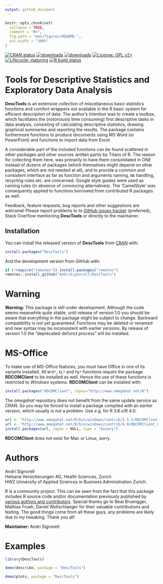 ```yaml
---
output: github_document
---
```


<!-- README.md is generated from README.Rmd. Please edit that file -->

```r
knitr::opts_chunk$set(
  collapse = TRUE,
  comment = "#>",
  fig.path = "man/figures/README-",
  out.width = "100%"
)
```

<!-- badges: start -->
[![CRAN status](https://www.r-pkg.org/badges/version-last-release/DescTools)](https://CRAN.R-project.org/package=DescTools)
[![downloads](https://cranlogs.r-pkg.org/badges/grand-total/DescTools)](https://CRAN.R-project.org/package=DescTools)
[![downloads](http://cranlogs.r-pkg.org/badges/last-week/DescTools)](https://CRAN.R-project.org/package=DescTools)
[![License: GPL v2+](https://img.shields.io/badge/License-GPL%20v2+-blue.svg)](https://www.gnu.org/licenses/old-licenses/gpl-2.0.en.html)
[![Lifecycle: maturing](https://img.shields.io/badge/lifecycle-maturing-blue.svg)](https://www.tidyverse.org/lifecycle/#maturing)
[![R build status](https://github.com/AndriSignorell/DescTools/workflows/R-CMD-check/badge.svg)](https://github.com/AndriSignorell/DescTools/actions)
<!-- badges: end -->


# Tools for Descriptive Statistics and Exploratory Data Analysis

**DescTools** is an extensive collection of miscellaneous basic statistics functions and comfort wrappers not available in the R basic system for efficient description of data.
The author's intention was to create a toolbox, which facilitates the (notoriously time consuming) first descriptive tasks in data analysis, consisting of calculating descriptive statistics, drawing graphical summaries and reporting the results.
The package contains furthermore functions to produce documents using MS Word (or PowerPoint) and functions to import data from Excel.

A considerable part of the included functions can be found scattered in other packages and other sources written partly by Titans of R.
The reason for collecting them here, was primarily to have them consolidated in ONE instead of dozens of packages (which themselves might depend on other packages, which are not needed at all), and to provide a common and consistent interface as far as function and arguments naming, `NA` handling, recycling rules etc. are concerned.
Google style guides were used as naming rules (in absence of convincing alternatives).
The 'CamelStyle' was consequently applied to functions borrowed from contributed R packages as well.

Feedback, feature requests, bug reports and other suggestions are welcome!
Please report problems to to [GitHub issues tracker](https://github.com/AndriSignorell/DescTools/issues) (preferred), Stack Overflow mentioning **DescTools** or directly to the maintainer.


## Installation

You can install the released version of **DescTools** from [CRAN](https://CRAN.R-project.org) with:

```r
install.packages("DescTools")
```

And the development version from GitHub with:

```r
if (!require("remotes")) install.packages("remotes")
remotes::install_github("AndriSignorell/DescTools")
```


# Warning

**Warning:** This package is still under development.
Although the code seems meanwhile quite stable, until release of version 1.0
you should be aware that everything in the package might be subject to change.
Backward compatibility is not yet guaranteed.
Functions may be deleted or renamed and new syntax may be inconsistent with earlier versions.
By release of version 1.0 the "deprecated-defunct process" will be installed.


# MS-Office

To make use of MS-Office features, you must have Office in one of its variants installed.
All `Wrd*`, `XL*` and `Pp*` functions require the package **RDCOMClient** to be installed as well.
Hence the use of these functions is restricted to *Windows* systems.
**RDCOMClient** can be installed with: 

```r
install.packages("RDCOMClient", repos="http://www.omegahat.net/R")
```
The *omegahat* repository does not benefit from the same update service as CRAN. So you may be forced to install a package compiled with an earlier version, which usually is not a problem.
Use e.g. for R 3.6.x/R 4.0:
```r
url <- "http://www.omegahat.net/R/bin/windows/contrib/3.5.1/RDCOMClient_0.93-0.zip"
url <- "http://www.omegahat.net/R/bin/windows/contrib/4.0/RDCOMClient_0.94-0.zip"
install.packages(url, repos = NULL, type = "binary")
```

**RDCOMClient** does not exist for Mac or Linux, sorry.


# Authors

Andri Signorell  
Helsana Versicherungen AG, Health Sciences, Zurich  
HWZ University of Applied Sciences in Business Administration Zurich.  

R is a community project.
This can be seen from the fact that this package includes R source code and/or documentation previously published by [various authors and contributors](https://github.com/AndriSignorell/DescTools).
<!-- This link will work after pkgdown website for DescTools is deployed. -->
Special thanks go to Beat Bruengger, Mathias Frueh, Daniel Wollschlaeger for their valuable contributions and testing.
The good things come from all these guys, any problems are likely due to my tweaking.
Thank you all!

**Maintainer:** Andri Signorell


# Examples

```r
library(DescTools)
```

<!-- ## Demo "describe" -->
```r
demo(describe, package = "DescTools")
```

<!-- ## Demo "plots" -->
```r
demo(plots, package = "DescTools")
```